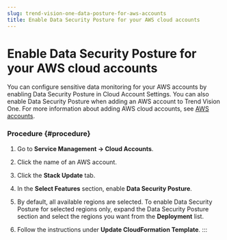```yaml
---
slug: trend-vision-one-data-posture-for-aws-accounts
title: Enable Data Security Posture for your AWS cloud accounts
---
```

# Enable Data Security Posture for your AWS cloud accounts

You can configure sensitive data monitoring for your AWS accounts by enabling Data Security Posture in Cloud Account Settings. You can also enable Data Security Posture when adding an AWS account to Trend Vision One. For more information about adding AWS cloud accounts, see [AWS accounts](aws-accounts.mdx).

### Procedure {#procedure}

1.  Go to **Service Management → Cloud Accounts**.

2.  Click the name of an AWS account.

3.  Click the **Stack Update** tab.

4.  In the **Select Features** section, enable **Data Security Posture**.

5.  By default, all available regions are selected. To enable Data Security Posture for selected regions only, expand the Data Security Posture section and select the regions you want from the **Deployment** list.

6.  Follow the instructions under **Update CloudFormation Template**.
:::
